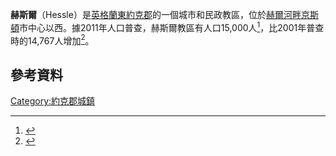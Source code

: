 {{Infobox UK place 
|country =                  英格蘭
|latitude =                 53.7239
|longitude =                -0.4319
|label_position =           bottom
|official_name =            Hessle
|static_image =             [[File:Hessle_library.jpg|240px]]
|static_image_caption =     
|civil_parish =             Hessle
|population =               15,000
|population_ref =           ([[United_Kingdom_Census_2011|2011普查]])<ref name="2011 census"/>
|unitary_england =          [[東約克郡|東約克郡]]              
|lieutenancy_england =      [[東約克郡|東約克郡]]
|region =                   約克郡和亨伯
|constituency_westminster = [[西赫爾河畔金斯頓和海叟_(英國國會選區)|西赫爾河畔金斯頓和海叟]]
|post_town =                HESSLE
|postcode_district =        HU13
|postcode_area =            HU   
|dial_code =                01482
|os_grid_reference =        TA034264
}}
'''赫斯爾'''（Hessle）是[[英格蘭|英格蘭]][[東約克郡|東約克郡]]的一個城市和民政教區，位於[[赫爾河畔京斯頓|赫爾河畔京斯頓]]市中心以西{{convert|5|mi|km|0}}。據2011年人口普查，赫斯爾教區有人口15,000人<ref name="2011 census">{{cite web
 | url = http://www.neighbourhood.statistics.gov.uk/dissemination/LeadKeyFigures.do?a=7&b=11124523&c=hessle&d=16&e=62&g=6380893&i=1001x1003x1032x1004&m=0&r=1&s=1360074369600&enc=1
 | title = Key Figures for 2011 Census: Key Statistics: Area: Hessle CP (Parish)
 | work = Neighbourhood Statistics
 | publisher = [[Office_for_National_Statistics|Office for National Statistics]]
 | accessdate = 5 February 2013
 | archive-url = https://web.archive.org/web/20160303224759/http://www.neighbourhood.statistics.gov.uk/dissemination/LeadKeyFigures.do?a=7&b=11124523&c=hessle&d=16&e=62&g=6380893&i=1001x1003x1032x1004&m=0&r=1&s=1360074369600&enc=1
 | archive-date = 2016-03-03
 | dead-url = yes
 }}</ref>，比2001年普查時的14,767人增加<ref name="2001 census">{{cite web
 |url = http://neighbourhood.statistics.gov.uk/dissemination/LeadTableView.do?a=3&b=790975&c=Hessle&d=16&e=15&g=390862&i=1001x1003x1004&m=0&r=1&s=1211036831621&enc=1&dsFamilyId=779
 |title = 2001 Census: Key Statistics: Parish Headcounts: Area: Hessle CP (Parish)
 |accessdate = 17 May 2008
 |work = Neighbourhood Statistics
 |publisher = [[Office_for_National_Statistics|Office for National Statistics]]
 |archive-url = https://web.archive.org/web/20110629063451/http://neighbourhood.statistics.gov.uk/dissemination/LeadTableView.do?a=3&b=790975&c=Hessle&d=16&e=15&g=390862&i=1001x1003x1004&m=0&r=1&s=1211036831621&enc=1&dsFamilyId=779
 |archive-date = 2011-06-29
 |dead-url = yes
 }}</ref>。
==參考資料==
{{reflist}}
[[Category:約克郡城鎮|Category:約克郡城鎮]]